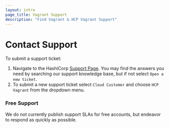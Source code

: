 ```yaml
---
layout: intro
page_title: Vagrant Support
description: "Find Vagrant & HCP Vagrant Support"
---
```


# Contact Support

To submit a support ticket:
1.  Navigate to the HashiCorp [Support Page](https://support.hashicorp.com/hc/en-us). You may find the answers you need by searching our support knowledge base, but if not select `Open a new ticket`.
2. To submit a new support ticket select `Cloud Customer` and choose `HCP Vagrant` from the dropdown menu.

### Free Support

We do not currently publish support SLAs for free accounts, but endeavor to
respond as quickly as possible.
